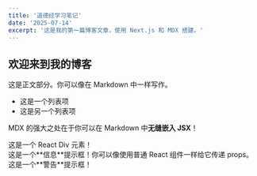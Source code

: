 ```yaml
---
title: '道德经学习笔记'
date: '2025-07-14'
excerpt: '这是我的第一篇博客文章，使用 Next.js 和 MDX 搭建。'
---
```


## 欢迎来到我的博客

这是正文部分。你可以像在 Markdown 中一样写作。

- 这是一个列表项
- 这是另一个列表项

MDX 的强大之处在于你可以在 Markdown 中**无缝嵌入 JSX**！

<div style={{ padding: '1rem', backgroundColor: 'lightblue' }}>
  这是一个 React Div 元素！
</div>
<Callout type="info">
  这是一个**信息**提示框！你可以像使用普通 React 组件一样给它传递 props。
</Callout>

<Callout type="warning">
  这是一个**警告**提示框！
</Callout>